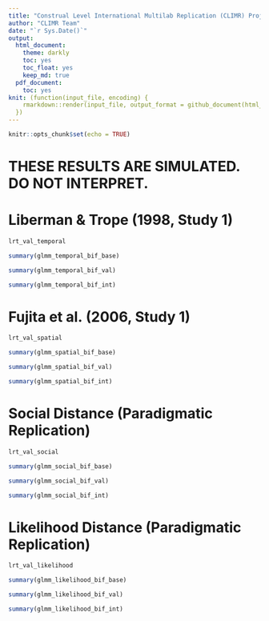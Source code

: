```yaml
---
title: "Construal Level International Multilab Replication (CLIMR) Project: Robustness Tests Account for Valence Differences in the Response Options for the Items on the Behavior Identification Form (BIF)"
author: "CLIMR Team"
date: "`r Sys.Date()`"
output:
  html_document:
    theme: darkly
    toc: yes
    toc_float: yes
    keep_md: true
  pdf_document:
    toc: yes
knit: (function(input_file, encoding) {
    rmarkdown::render(input_file, output_format = github_document(html_preview = FALSE), encoding = encoding, output_dir = "./reports/")
  })
---
```


```r
knitr::opts_chunk$set(echo = TRUE)

```

# **THESE RESULTS ARE SIMULATED. DO NOT INTERPRET.**

# Liberman & Trope (1998, Study 1)

```r
lrt_val_temporal
```

```r
summary(glmm_temporal_bif_base)
```

```r
summary(glmm_temporal_bif_val)
```

```r
summary(glmm_temporal_bif_int)
```

# Fujita et al. (2006, Study 1)

```r
lrt_val_spatial
```

```r
summary(glmm_spatial_bif_base)
```

```r
summary(glmm_spatial_bif_val)
```

```r
summary(glmm_spatial_bif_int)
```

# Social Distance (Paradigmatic Replication)

```r
lrt_val_social
```

```r
summary(glmm_social_bif_base)
```

```r
summary(glmm_social_bif_val)
```

```r
summary(glmm_social_bif_int)
```

# Likelihood Distance (Paradigmatic Replication)

```r
lrt_val_likelihood
```

```r
summary(glmm_likelihood_bif_base)
```

```r
summary(glmm_likelihood_bif_val)
```

```r
summary(glmm_likelihood_bif_int)
```
